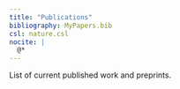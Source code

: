 ```yaml
---
title: "Publications"
bibliography: MyPapers.bib
csl: nature.csl
nocite: |
  @*
---
```


List of current published work and preprints.